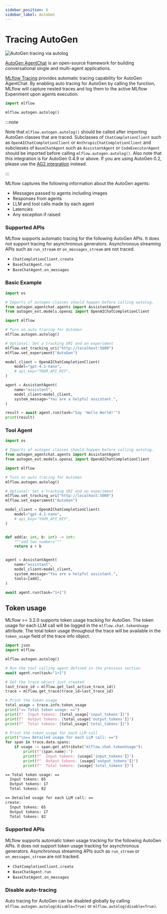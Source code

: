 ```yaml
---
sidebar_position: 6
sidebar_label: AutoGen
---
```



# Tracing AutoGen

![AutoGen tracing via autolog](/images/llms/autogen/autogen-trace.png)

[AutoGen AgentChat](https://microsoft.github.io/autogen/stable/index.html) is an open-source framework for building conversational single and multi-agent applications.

[MLflow Tracing](../../) provides automatic tracing capability for AutoGen AgentChat. By enabling auto tracing
for AutoGen by calling the <APILink fn="mlflow.autogen.autolog" /> function, MLflow will capture nested traces and log them to the active MLflow Experiment upon agents execution.

```python
import mlflow

mlflow.autogen.autolog()
```

:::note

Note that `mlflow.autogen.autolog()` should be called after importing AutoGen classes that are traced.
Subclasses of `ChatCompletionClient` such as `OpenAIChatCompletionClient` or `AnthropicChatCompletionClient` and subclasses of `BaseChatAgent` such as `AssistantAgent` or `CodeExecutorAgent` should be imported before calling `mlflow.autogen.autolog()`.
Also note that this integration is for AutoGen 0.4.9 or above. If you are using AutoGen 0.2, please use the [AG2 integration](../ag2) instead.

:::

MLflow captures the following information about the AutoGen agents:

- Messages passed to agents including images
- Responses from agents
- LLM and tool calls made by each agent
- Latencies
- Any exception if raised

### Supported APIs

MLflow supports automatic tracing for the following AutoGen APIs.
It does not support tracing for asynchronous generators. Asynchronous streaming APIs such as `run_stream` or `on_messages_stream` are not traced.

- `ChatCompletionClient.create`
- `BaseChatAgent.run`
- `BaseChatAgent.on_messages`

### Basic Example

```python
import os

# Imports of autogen classes should happen before calling autolog.
from autogen_agentchat.agents import AssistantAgent
from autogen_ext.models.openai import OpenAIChatCompletionClient

import mlflow

# Turn on auto tracing for AutoGen
mlflow.autogen.autolog()

# Optional: Set a tracking URI and an experiment
mlflow.set_tracking_uri("http://localhost:5000")
mlflow.set_experiment("AutoGen")

model_client = OpenAIChatCompletionClient(
    model="gpt-4.1-nano",
    # api_key="YOUR_API_KEY",
)

agent = AssistantAgent(
    name="assistant",
    model_client=model_client,
    system_message="You are a helpful assistant.",
)

result = await agent.run(task="Say 'Hello World!'")
print(result)
```

### Tool Agent

```python
import os

# Imports of autogen classes should happen before calling autolog.
from autogen_agentchat.agents import AssistantAgent
from autogen_ext.models.openai import OpenAIChatCompletionClient

import mlflow

# Turn on auto tracing for AutoGen
mlflow.autogen.autolog()

# Optional: Set a tracking URI and an experiment
mlflow.set_tracking_uri("http://localhost:5000")
mlflow.set_experiment("AutoGen")

model_client = OpenAIChatCompletionClient(
    model="gpt-4.1-nano",
    # api_key="YOUR_API_KEY",
)


def add(a: int, b: int) -> int:
    """add two numbers"""
    return a + b


agent = AssistantAgent(
    name="assistant",
    model_client=model_client,
    system_message="You are a helpful assistant.",
    tools=[add],
)

await agent.run(task="1+1")
```

## Token usage

MLflow >= 3.2.0 supports token usage tracking for AutoGen. The token usage for each LLM call will be logged in the `mlflow.chat.tokenUsage` attribute. The total token usage throughout the trace will be
available in the `token_usage` field of the trace info object.

```python
import json
import mlflow

mlflow.autogen.autolog()

# Run the tool calling agent defined in the previous section
await agent.run(task="1+1")

# Get the trace object just created
last_trace_id = mlflow.get_last_active_trace_id()
trace = mlflow.get_trace(trace_id=last_trace_id)

# Print the token usage
total_usage = trace.info.token_usage
print("== Total token usage: ==")
print(f"  Input tokens: {total_usage['input_tokens']}")
print(f"  Output tokens: {total_usage['output_tokens']}")
print(f"  Total tokens: {total_usage['total_tokens']}")

# Print the token usage for each LLM call
print("\n== Detailed usage for each LLM call: ==")
for span in trace.data.spans:
    if usage := span.get_attribute("mlflow.chat.tokenUsage"):
        print(f"{span.name}:")
        print(f"  Input tokens: {usage['input_tokens']}")
        print(f"  Output tokens: {usage['output_tokens']}")
        print(f"  Total tokens: {usage['total_tokens']}")
```

```bash
== Total token usage: ==
  Input tokens: 65
  Output tokens: 17
  Total tokens: 82

== Detailed usage for each LLM call: ==
create:
  Input tokens: 65
  Output tokens: 17
  Total tokens: 82
```

### Supported APIs

MLflow supports automatic token usage tracking for the following AutoGen APIs.
It does not support token usage tracking for asynchronous generators. Asynchronous streaming APIs such as `run_stream` or `on_messages_stream` are not tracked.

- `ChatCompletionClient.create`
- `BaseChatAgent.run`
- `BaseChatAgent.on_messages`

### Disable auto-tracing

Auto tracing for AutoGen can be disabled globally by calling `mlflow.autogen.autolog(disable=True)` or `mlflow.autolog(disable=True)`.
